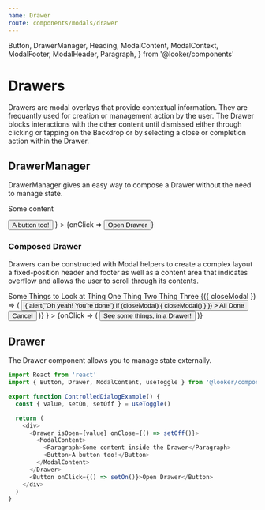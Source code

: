 ```yaml
---
name: Drawer
route: components/modals/drawer
---
```


  Button,
  DrawerManager,
  Heading,
  ModalContent,
  ModalContext,
  ModalFooter,
  ModalHeader,
  Paragraph,
} from '@looker/components'

# Drawers

Drawers are modal overlays that provide contextual information. They are frequantly used for creation or management action by the user. The Drawer blocks interactions with the other content until dismissed either through clicking or tapping on the Backdrop or by selecting a close or completion action within the Drawer.

## DrawerManager

<ComponentDetail of="DrawerManager" github="Modal/Drawer/DrawerManager" />

DrawerManager gives an easy way to compose a Drawer without the need to manage state.

<Playground>
  <DrawerManager
    content={
      <ModalContent>
        <p>Some content</p>
        <Button>A button too!</Button>
      </ModalContent>
    }
  >
    {onClick => <Button onClick={onClick}>Open Drawer</Button>}
  </DrawerManager>
</Playground>

### Composed Drawer

Drawers can be constructed with Modal helpers to create a complex layout a fixed-position header and footer as well as a content area that indicates overflow and allows the user to scroll through its contents.

<Playground>
  <DrawerManager
    content={
      <React.Fragment>
        <ModalHeader>
          <Heading fontWeight="semiBold">Some Things to Look at</Heading>
        </ModalHeader>
        <ModalContent>
          <Paragraph>Thing One</Paragraph>
          <Paragraph>Thing Two</Paragraph>
          <Paragraph>Thing Three</Paragraph>
        </ModalContent>
        <ModalContext.Consumer>
          {({ closeModal }) => (
            <ModalFooter>
              <Button
                onClick={() => {
                  alert("Oh yeah! You're done")
                  if (closeModal) {
                    closeModal()
                  }
                }}
              >
                All Done
              </Button>
              <Button onClick={closeModal} variant="transparent">
                Cancel
              </Button>
            </ModalFooter>
          )}
        </ModalContext.Consumer>
      </React.Fragment>
    }
  >
    {onClick => (
      <Button onClick={onClick} variant="outline">
        See some things, in a Drawer!
      </Button>
    )}
  </DrawerManager>
</Playground>

## Drawer

<ComponentDetail of="Drawer" github="Modal/Drawer/Drawer" />

The Drawer component allows you to manage state externally.

```js
import React from 'react'
import { Button, Drawer, ModalContent, useToggle } from '@looker/components'

export function ControlledDialogExample() {
  const { value, setOn, setOff } = useToggle()

  return (
    <div>
      <Drawer isOpen={value} onClose={() => setOff()}>
        <ModalContent>
          <Paragraph>Some content inside the Drawer</Paragraph>
          <Button>A button too!</Button>
        </ModalContent>
      </Drawer>
      <Button onClick={() => setOn()}>Open Drawer</Button>
    </div>
  )
}
```

